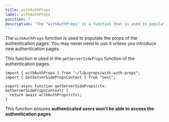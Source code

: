 ```yaml
---
title: withAuthProps
label: withAuthProps
position: 7
description: 'The "withAuthProps" is a function that is used to populate the props of the auth pages. It is used in the "getServerSideProps" function of the pages you want to gate.'
---
```


The `withAuthProps` function is used to populate the props of the authentication pages. You may never need to use it unless you introduce new authentication pages.

This function is used in the `getServerSideProps` function of the authentication pages.

```tsx
import { withAuthProps } from "~/lib/props/with-auth-props";
import { GetServerSidePropsContext } from "next";

export async function getServerSideProps(ctx: GetServerSidePropsContext) {
  return await withAuthProps(ctx);
}
```

This function ensures **authenticated users won't be able to access the authentication pages**.
